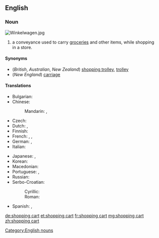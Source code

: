 ==English==

===Noun===
{{wikipedia}}
[[Image:Winkelwagen.jpg|right|thumb]]
{{en-noun|head=[[shopping]] [[cart]]}}

# {{context|US|lang=en}} a conveyance used to carry [[groceries]] and other items, while shopping in a store.

====Synonyms====
*(''British'', ''Australian'', ''New Zealand'') [[shopping trolley]], [[trolley]]
*(''New England'') [[carriage]]

====Translations====
{{trans-top|conveyance used to carry items while shopping}}
* Bulgarian: {{t|bg|количка|f|tr=kоlíčka}}
* Chinese:
*: Mandarin: {{t+|cmn|購物車|sc=Hani}}, {{t|cmn|购物车|tr=gòuwùchē|sc=Hani}}
* Czech: {{t+|cs|vozík|m}}
* Dutch: {{t+|nl|winkelwagen|m}}, {{t+|nl|winkelwagentje|n}}
* Finnish: {{t+|fi|ostoskärry}}
* French: {{t|fr|chariot de supermarché|m}},  {{t+|fr|caddie|m}}, {{t+|fr|charriot|m}}
* German: {{t+|de|Einkaufswagen|m}}, {{t+|de|Karren|m}}
* Italian: {{t|it|carrello della spesa|m}}
{{trans-mid}}
* Japanese: {{t|ja|ショッピングカート|tr=shoppingu kāto}}, {{t|ja|トロリー|tr=tororī|sc=Jpan}}
* Korean: {{t|ko|쇼핑 카트|tr=syoping kateu|sc=Hang}}
* Macedonian: {{t|mk|количка|f|tr=kólička}}
* Portuguese: {{t|pt|carrinho de supermercado|m}}, {{t|pt|carrinho de compras|m}}
* Russian: {{t+|ru|тележка|f|tr=teléžka|sc=Cyrl}} {{qualifier|для поку́пок}}
* Serbo-Croatian:
*: Cyrillic: {{t|sh|колица|f|sc=Cyrl}}
*: Roman: {{t|sh|kolica|f}}
* Spanish: {{t|es|carrito|m}}, {{t+|es|carretilla|f}} <!--"carretilla" only confirmed in El Salvador so far-->
{{trans-bottom}}

[[Category:English nouns]]

[[de:shopping cart]]
[[et:shopping cart]]
[[fr:shopping cart]]
[[mg:shopping cart]]
[[zh:shopping cart]]